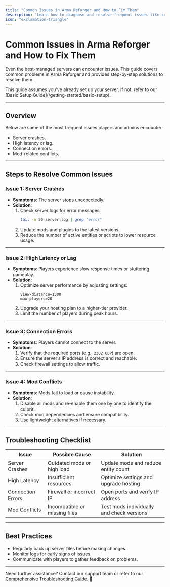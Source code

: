```yaml
---
title: "Common Issues in Arma Reforger and How to Fix Them"
description: "Learn how to diagnose and resolve frequent issues like crashes, lag, and connection errors in Arma Reforger."
icon: "exclamation-triangle"
---
```


# Common Issues in Arma Reforger and How to Fix Them  

Even the best-managed servers can encounter issues. This guide covers common problems in Arma Reforger and provides step-by-step solutions to resolve them.

<Callout type="info">  
This guide assumes you’ve already set up your server. If not, refer to our [Basic Setup Guide](/getting-started/basic-setup).  
</Callout>  

---

## Overview  

Below are some of the most frequent issues players and admins encounter:  
- Server crashes.  
- High latency or lag.  
- Connection errors.  
- Mod-related conflicts.  

---

## Steps to Resolve Common Issues  

### Issue 1: Server Crashes  
- **Symptoms**: The server stops unexpectedly.  
- **Solution**:  
  1. Check server logs for error messages:  
     ```bash
     tail -n 50 server.log | grep "error"
     ```
  2. Update mods and plugins to the latest versions.  
  3. Reduce the number of active entities or scripts to lower resource usage.  

---

### Issue 2: High Latency or Lag  
- **Symptoms**: Players experience slow response times or stuttering gameplay.  
- **Solution**:  
  1. Optimize server performance by adjusting settings:  
     ```properties
     view-distance=1500
     max-players=20
     ```
  2. Upgrade your hosting plan to a higher-tier provider.  
  3. Limit the number of players during peak hours.  

---

### Issue 3: Connection Errors  
- **Symptoms**: Players cannot connect to the server.  
- **Solution**:  
  1. Verify that the required ports (e.g., `2302 UDP`) are open.  
  2. Ensure the server’s IP address is correct and reachable.  
  3. Check firewall settings to allow traffic.  

---

### Issue 4: Mod Conflicts  
- **Symptoms**: Mods fail to load or cause instability.  
- **Solution**:  
  1. Disable all mods and re-enable them one by one to identify the culprit.  
  2. Check mod dependencies and ensure compatibility.  
  3. Use lightweight alternatives if necessary.  

---

## Troubleshooting Checklist  

| Issue               | Possible Cause                | Solution                                   |
|---------------------|-------------------------------|-------------------------------------------|
| Server Crashes      | Outdated mods or high load    | Update mods and reduce entity count       |
| High Latency        | Insufficient resources        | Optimize settings and upgrade hosting     |
| Connection Errors   | Firewall or incorrect IP      | Open ports and verify IP address          |
| Mod Conflicts       | Incompatible or missing files | Test mods individually and check versions |

---

## Best Practices  

- Regularly back up server files before making changes.  
- Monitor logs for early signs of issues.  
- Communicate with players to gather feedback on problems.  

---

Need further assistance? Contact our support team or refer to our [Comprehensive Troubleshooting Guide](/troubleshooting/common-issues). 🚀  